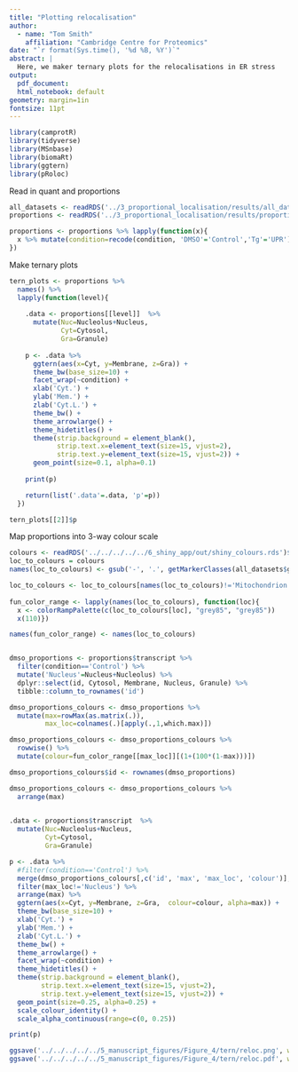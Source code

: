 ```yaml
---
title: "Plotting relocalisation"
author:
  - name: "Tom Smith"
    affiliation: "Cambridge Centre for Proteomics"
date: "`r format(Sys.time(), '%d %B, %Y')`"
abstract: | 
  Here, we maker ternary plots for the relocalisations in ER stress
output:
  pdf_document:
  html_notebook: default
geometry: margin=1in
fontsize: 11pt
---
```


```r
library(camprotR)
library(tidyverse)
library(MSnbase)
library(biomaRt)
library(ggtern)
library(pRoloc)
```
Read in quant and proportions
```r
all_datasets <- readRDS('../3_proportional_localisation/results/all_datasets_final.rds')
proportions <- readRDS('../3_proportional_localisation/results/proportions.rds')

proportions <- proportions %>% lapply(function(x){
  x %>% mutate(condition=recode(condition, 'DMSO'='Control','Tg'='UPR'))
})
```


Make ternary plots
```r
tern_plots <- proportions %>%
  names() %>%
  lapply(function(level){
    
    .data <- proportions[[level]]  %>%
      mutate(Nuc=Nucleolus+Nucleus,
             Cyt=Cytosol,
             Gra=Granule)
    
    p <- .data %>%
      ggtern(aes(x=Cyt, y=Membrane, z=Gra)) +
      theme_bw(base_size=10) +
      facet_wrap(~condition) +
      xlab('Cyt.') +
      ylab('Mem.') +
      zlab('Cyt.L.') +
      theme_bw() +
      theme_arrowlarge() +
      theme_hidetitles() +
      theme(strip.background = element_blank(),
            strip.text.x=element_text(size=15, vjust=2),
            strip.text.y=element_text(size=15, vjust=2)) +
      geom_point(size=0.1, alpha=0.1) 
    
    print(p)

    return(list('.data'=.data, 'p'=p))
  })

tern_plots[[2]]$p
```


Map proportions into 3-way colour scale

```r
colours <- readRDS('../../../../../6_shiny_app/out/shiny_colours.rds')$RNA[1:6]
loc_to_colours = colours
names(loc_to_colours) <- gsub('-', '.', getMarkerClasses(all_datasets$gene$DMSO$corrected)) 

loc_to_colours <- loc_to_colours[names(loc_to_colours)!='Mitochondrion']
  
fun_color_range <- lapply(names(loc_to_colours), function(loc){
  x <- colorRampPalette(c(loc_to_colours[loc], "grey85", "grey85"))
  x(110)})

names(fun_color_range) <- names(loc_to_colours)


dmso_proportions <- proportions$transcript %>%
  filter(condition=='Control') %>%
  mutate('Nucleus'=Nucleus+Nucleolus) %>%
  dplyr::select(id, Cytosol, Membrane, Nucleus, Granule) %>%
  tibble::column_to_rownames('id')

dmso_proportions_colours <- dmso_proportions %>%
  mutate(max=rowMax(as.matrix(.)),
         max_loc=colnames(.)[apply(.,1,which.max)])

dmso_proportions_colours <- dmso_proportions_colours %>%
  rowwise() %>%
  mutate(colour=fun_color_range[[max_loc]][(1+(100*(1-max)))])

dmso_proportions_colours$id <- rownames(dmso_proportions)

dmso_proportions_colours <- dmso_proportions_colours %>%
  arrange(max)
  
```

```r

.data <- proportions$transcript  %>%
  mutate(Nuc=Nucleolus+Nucleus,
         Cyt=Cytosol,
         Gra=Granule)

p <- .data %>%
  #filter(condition=='Control') %>%
  merge(dmso_proportions_colours[,c('id', 'max', 'max_loc', 'colour')], by='id', all.x=TRUE) %>%
  filter(max_loc!='Nucleus') %>%
  arrange(max) %>%
  ggtern(aes(x=Cyt, y=Membrane, z=Gra,  colour=colour, alpha=max)) +
  theme_bw(base_size=10) +
  xlab('Cyt.') +
  ylab('Mem.') +
  zlab('Cyt.L.') +
  theme_bw() +
  theme_arrowlarge() +
  facet_wrap(~condition) +
  theme_hidetitles() +
  theme(strip.background = element_blank(),
        strip.text.x=element_text(size=15, vjust=2),
        strip.text.y=element_text(size=15, vjust=2)) +
  geom_point(size=0.25, alpha=0.25) +
  scale_colour_identity() +
  scale_alpha_continuous(range=c(0, 0.25))

print(p)

ggsave('../../../../../5_manuscript_figures/Figure_4/tern/reloc.png', width=7, height=3.5)
ggsave('../../../../../5_manuscript_figures/Figure_4/tern/reloc.pdf', width=7, height=3.5)

```




 